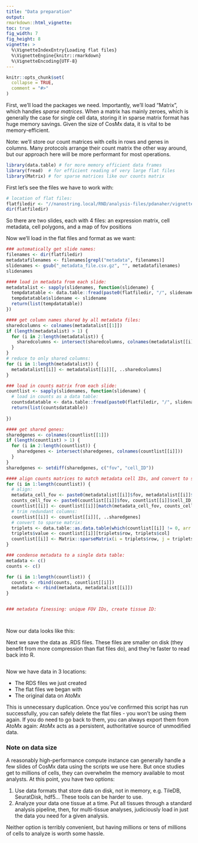 ```yaml
---
title: "Data preparation"
output: 
rmarkdown::html_vignette: 
toc: true
fig_width: 7 
fig_height: 8 
vignette: >
  %\VignetteIndexEntry{Loading flat files}
  %\VignetteEngine{knitr::rmarkdown}
  %\VignetteEncoding{UTF-8}
---
```

<style>
p.caption {
  font-size: 1.5em;
}
</style>
```r
knitr::opts_chunk$set(
  collapse = TRUE,
  comment = "#>"
)
```


First, we'll load the packages we need. 
Importantly, we'll load "Matrix", which handles *sparse matrices*. 
When a matrix has mainly zeroes, which is generally the case for single cell data,
storing it in sparse matrix format has huge memory savings. Given the size of CosMx
data, it is vital to be memory-efficient. 

Note: we'll store our count matrices with cells in rows and genes in columns. 
Many protocols arrange their count matrix the other way around, 
but our approach here will be more performant for most operations. 

```r
library(data.table) # for more memory efficient data frames
library(fread)  # for efficient reading of very large flat files
library(Matrix) # for sparse matrices like our counts matrix
```

First let's see the files we have to work with:

```r
# location of flat files:
flatfiledir <- "//nanostring.local/RND/analysis-files/pdanaher/vignette/flat files"
dir(flatfiledir)
```
So there are two slides, each with 4 files: an expression matrix, cell metadata, cell polygons, and a map of fov positions

Now we'll load in the flat files and format as we want:

```r
### automatically get slide names:
filenames <- dir(flatfiledir)
metadatafilenames <- filenames[grepl("metadata", filenames)]
slidenames <- gsub("_metadata_file.csv.gz", "", metadatafilenames)
slidenames

#### load in metadata from each slide:
metadatalist <- sapply(slidenames, function(slidename) {
  tempdatatable <- data.table::fread(paste0(flatfiledir, "/", slidename, "_metadata_file.csv.gz"))
  tempdatatable$slidename <- slidename
  return(list(tempdatatable))
})

#### get column names shared by all metadata files:
sharedcolumns <- colnames(metadatalist[[1]])
if (length(metadatalist) > 1) {
  for (i in 2:length(metadatalist)) {
    sharedcolumns <- intersect(sharedcolumns, colnames(metadatalist[[i]]))
  }
}
# reduce to only shared columns:
for (i in 1:length(metadatalist)) {
  metadatalist[[i]] <- metadatalist[[i]][, ..sharedcolumns]
}

### load in counts matrix from each slide:
countlist <- sapply(slidenames, function(slidename) {
  # load in counts as a data table:
  countsdatatable <- data.table::fread(paste0(flatfiledir, "/", slidename, "_exprMat_file.csv.gz"))
  return(list(countsdatatable))
 
})

#### get shared genes:
sharedgenes <- colnames(countlist[[1]])
if (length(countlist) > 1) {
  for (i in 2:length(countlist)) {
    sharedgenes <- intersect(sharedgenes, colnames(countlist[[i]]))
  }
}
sharedgenes <- setdiff(sharedgenes, c("fov", "cell_ID"))

#### align counts matrices to match metadata cell IDs, and convert to sparse matrices:
for (i in 1:length(countlist)) {
  # align:
  metadata_cell_fov <- paste0(metadatalist[[i]]$fov, metadatalist[[i]]$cell_ID)
  counts_cell_fov <- paste0(countlist[[i]]$fov, countlist[[i]]$cell_ID)
  countlist[[i]] <- countlist[[i]][match(metadata_cell_fov, counts_cell_fov), ]
  # trim redundant columns:
  countlist[[i]] <- countlist[[i]][, ..sharedgenes]
  # convert to sparse matrix:
  triplets <- data.table::as.data.table(which(countlist[[i]] != 0, arr.ind = TRUE))
  triplets$value <- countlist[[i]][triplets$row, triplets$col]
  countlist[[i]] <- Matrix::sparseMatrix(i = triplets$row, j = triplets$col, x = triplets$value)
}

### condense metadata to a single data table:
metadata <- c()
counts <- c()

for (i in 1:length(countlist)) {
  counts <- rbind(counts, countlist[[i]])
  metadata <- rbind(metadata, metadatalist[[i]])
}


### metadata finessing: unique FOV IDs, create tissue ID:




```


Now our data looks like this:

<INSERT CARTOON> 


Next we save the data as .RDS files. These files are smaller on disk (they 
benefit from more compression than flat files do), and they're faster to read
back into R.

```r

```

Now we have data in 3 locations:

- The RDS files we just created
- The flat files we began with
- The original data on AtoMx

This is unnecessary duplication. Once you've confirmed this script has run successfully,
you can safely delete the flat files - you won't be using them again. 
If you do need to go back to them, you can always export them from AtoMx again:
AtoMx acts as a persistent, authoritative source of unmodified data.

### Note on data size

A reasonably high-performance compute instance can generally handle a few slides of 
 CosMx data using the scripts we use here. But once studies get to millions of cells, they
 can overwhelm the memory available to most analysts. At this point, you have two options:

1. Use data formats that store data on disk, not in memory, e.g. TileDB, SeuratDisk, hdf5... 
These tools can be harder to use.
2. Analyze your data one tissue at a time. Put all tissues through a standard analysis pipeline, then, for multi-tissue analyses, judiciously load in just the data you need
for a given analysis. 

Neither option is terribly convenient, but having millions or tens of millions of cells 
to analyze is worth some hassle. 


